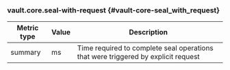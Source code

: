 ### vault.core.seal-with-request {#vault-core-seal_with_request}

Metric type | Value | Description
----------- | ----- | -----------
summary     | ms    | Time required to complete seal operations that were triggered by explicit request
